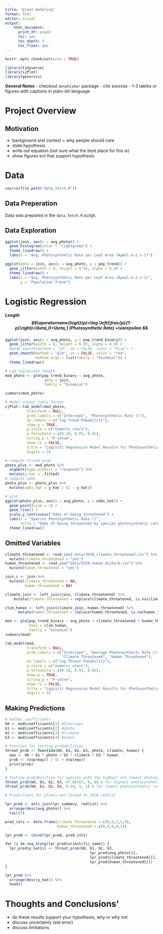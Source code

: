 ```yaml
---
title: "plant-modeling"
format: html
editor: visual
output:
    html_document:
      print_df: paged
      toc: yes
      toc_depth: 4
      toc_float: yes
---
```


```r
knitr::opts_chunk$set(echo = TRUE)
```

```r
library(tidyverse)
library(sjPlot)
library(generics)
```

**General Notes**
- checkout `dotwhisker` package
- cite sources
- 1-3 tables or figures with captions in plain-ish language

# Project Overview

## Motivation
- background and context + why people should care
- state hypothesis
- write out equation (not sure what the best place for this is)
- show figures ect that support hypothesis

# Data

```r
source(file.path("data_fetch.R"))
```

## Data Preperation

Data was prepared in the `data_fetch.R` script.

## Data Exploration

```r
ggplot(join, aes(x = avg_photo)) +
  geom_histogram(color = "lightgreen") +
  theme_linedraw() +
  labs(x = "Avg. Photosynthetic Rate per Leaf Area (Âµmol.m-2.s-1)")
```

```r
ggplot(data = join, aes(x = avg_photo, y = pop_trend)) + 
  geom_jitter(width = 0, height = 0.05, alpha = 0.8) +
  theme_linedraw() +
  labs(x = "Avg. Photosynthetic Rate per Leaf Area (Âµmol.m-2.s-1)", 
       y = "Population Trend")
```

# Logistic Regression

##### **Length** $$\operatorname{logit}(p)=\log \left(\frac{p}{1-p}\right)=\beta_0+\beta_1  (Photosynthetic Rate)  +\varepsilon $$

```r
ggplot(join, aes(x = avg_photo, y = pop_trend_binary)) + 
  geom_jitter(width = 0, height = 0.05, alpha = 0.8) +
  #geom_smooth(method = "lm", se = FALSE, color = "blue") +
  geom_smooth(method = "glm", se = FALSE, color = "red", 
              method.args = list(family = "binomial")) +
  theme_linedraw()
```

```r
# Log regression length
mod_photo <- glm(pop_trend_binary ~ avg_photo, 
                  data = join, 
                  family = "binomial")

summary(mod_photo)

# Model output table format
sjPlot::tab_model(mod_photo,
          transform = NULL,
          pred.labels = c("Intercept", "Photosynthetic Rate ()"),
          dv.labels = c("log Trend Pobability"),
          show.p = TRUE,
          p.style = c("numeric_stars"),
          p.threshold = c(0.10, 0.05, 0.01),
          string.p = "P-value",
          show.r2 = FALSE,
          title = "Logisitc Regression Model Results for Photosynthetic Rate",
          digits = 3)
```

```r
# compute fitted prob.
photo_plus <- mod_photo %>%
  augment(type.predict = "response") %>%
  mutate(y_hat = .fitted)
# compute odds
photo_plus <- photo_plus %>% 
  mutate(odds_hat = y_hat / (1 - y_hat)) 

# plot
ggplot(photo_plus, aes(x = avg_photo, y = odds_hat)) +
  geom_point(size = 1) + 
  geom_line() + 
  scale_y_continuous("Odds of being threatened") +
  labs(x = "Species Photosynthetic Rate ()", 
       title = "Odds of being threatened by species photosynthetic rate") +
  theme_linedraw()
```

## Omitted Variables

```r
climate_threatened <- read_csv("data/IUCN_climate_threatened.csv") %>%
  mutate(climate_threatened = "yes")
human_threatened <- read_csv("data/IUCN_human_disturb.csv") %>%
  mutate(human_threatened = "yes")

join_c <- join %>%
  mutate(climate_threatened = NA,
         human_threatened = NA)

climate_join <- left_join(join, climate_threatened) %>%
    mutate(climate_threatened = replace(climate_threatened, is.na(climate_threatened), "no"))

clim_human <- left_join(climate_join, human_threatened) %>%
      mutate(human_threatened = replace(human_threatened, is.na(human_threatened), "no"))

```

```r
mod <- glm(pop_trend_binary ~ avg_photo + climate_threatened + human_threatened,
           data = clim_human,
           family = "binomial")
summary(mod)
```

```r
tab_model(mod,
          transform = NULL,
          pred.labels = c("Intercept", "Average Photosyntheitc Rate ()", 
                          "Climate Threatened", "Human Threatened"),
          dv.labels = c("log Threat Pobability"),
          p.style = c("numeric_stars"),
          p.threshold = c(0.10, 0.05, 0.01),
          show.p = TRUE,
          string.p = "P-value",
          show.r2 = FALSE,
          title = "Logisitc Regression Model Results for Photosynthetic Rate, Climate Threatened, and Human Threatened",
          digits = 3)
```

## Making Predictions

```r
# Gather coefficients
b0 <- mod$coefficients[1] #Intercept
b1 <- mod$coefficients[2] #photo
b2 <- mod$coefficients[3] #climate
b3 <- mod$coefficients[4] #human

# Function for testing probabilities
threat_prob <- function(b0, b1, b2, b3, photo, climate, human) {
  equ <- b0 + b1 * photo + b2 * climate + b3 * human
  prob <- (exp(equ)) / (1 + exp(equ))
  print(prob)
}

# Testing probabilities for species with the highest and lowest photosynthetic rates
threat_prob(b0, b1, b2, b3, 47.06767, 0, 0) # for highest photosynthetic rate in data
threat_prob(b0, b1, b2, b3, 0.34, 1, 1) # for lowest photosynthetic rate in data
```

```r
# Predictions for plants not listed on IUCN redlist

lpr_pred <- anti_join(lpr_summary, redlist) %>%
  arrange(desc(avg_photo)) %>%
  tail(5)

pred_cols <- data.frame(climate_threatened = c(0,0,1,1,0),
                        human_threatened = c(0,0,0,0,1)) 

lpr_pred <- cbind(lpr_pred, pred_cols)

for (i in seq_along(lpr_pred$scientific_name)) {
  lpr_pred$y_hat[i] <- threat_prob(b0, b1, b2, b3, 
                                       lpr_pred$avg_photo[i],
                                       lpr_pred$climate_threatened[i],
                                       lpr_pred$human_threatened[i])
}

lpr_pred %>% 
  arrange(desc(y_hat)) %>%
  head()
```

# Thoughts and Conclusions'

- do these results support your hypothesis, why or why not
- discuss uncertainty (std error)
- discuss limitations
